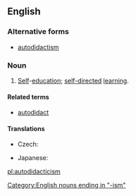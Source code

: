 ==English==
{{wikipedia}}

===Alternative forms===
* [[autodidactism]]

===Noun===
{{en-noun|-}}

# [[Self]]-[[education]]; [[self-directed]] [[learning]].

====Related terms====
* [[autodidact]]

====Translations====
{{trans-top|self-education; self-directed learning}}
* Czech: {{t-|cs|samouctví|n}}
{{trans-mid}}
* Japanese: {{t|ja|独学|sc=Jpan}}
{{trans-bottom}}

[[Category:English nouns ending in "-ism"]]

[[pl:autodidacticism]]